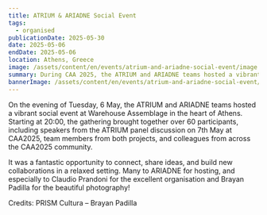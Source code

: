 ```yaml
---
title: ATRIUM & ARIADNE Social Event
tags:
  - organised
publicationDate: 2025-05-30
date: 2025-05-06
endDate: 2025-05-06
location: Athens, Greece
image: /assets/content/en/events/atrium-and-ariadne-social-event/image.jpg
summary: During CAA 2025, the ATRIUM and ARIADNE teams hosted a vibrant social event.
bannerImage: /assets/content/en/events/atrium-and-ariadne-social-event/bannerImage.png
---
```

On the evening of Tuesday, 6 May, the ATRIUM and ARIADNE teams hosted a vibrant social event at Warehouse Assemblage in the heart of Athens. Starting at 20:00, the gathering brought together over 60 participants, including speakers from the ATRIUM panel discussion on 7th May at CAA2025, team members from both projects, and colleagues from across the CAA2025 community.

It was a fantastic opportunity to connect, share ideas, and build new collaborations in a relaxed setting. Many to ARIADNE for hosting, and especially to Claudio Prandoni for the excellent organisation and Brayan Padilla for the beautiful photography!&#x20;

Credits: PRISM Cultura – Brayan Padilla

<Figure src="/assets/content/en/events/atrium-and-ariadne-social-event/622-0320-min.jpg" alignment="stretch">

</Figure>
